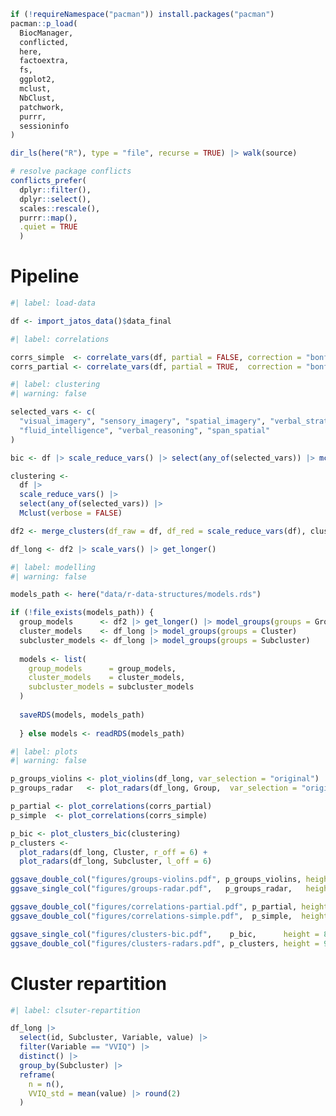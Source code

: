 ```r
if (!requireNamespace("pacman")) install.packages("pacman")
pacman::p_load(
  BiocManager,
  conflicted, 
  here,
  factoextra,
  fs, 
  ggplot2,
  mclust,
  NbClust,
  patchwork,
  purrr,
  sessioninfo
)

dir_ls(here("R"), type = "file", recurse = TRUE) |> walk(source)

# resolve package conflicts
conflicts_prefer(
  dplyr::filter(), 
  dplyr::select(),
  scales::rescale(), 
  purrr::map(),
  .quiet = TRUE
  )
```

# Pipeline

```r
#| label: load-data

df <- import_jatos_data()$data_final
```

```r
#| label: correlations

corrs_simple  <- correlate_vars(df, partial = FALSE, correction = "bonferroni")
corrs_partial <- correlate_vars(df, partial = TRUE,  correction = "bonferroni")
```

```r
#| label: clustering
#| warning: false

selected_vars <- c(
  "visual_imagery", "sensory_imagery", "spatial_imagery", "verbal_strategies",
  "fluid_intelligence", "verbal_reasoning", "span_spatial"
)

bic <- df |> scale_reduce_vars() |> select(any_of(selected_vars)) |> mclustBIC()

clustering <- 
  df |> 
  scale_reduce_vars() |> 
  select(any_of(selected_vars)) |>
  Mclust(verbose = FALSE)

df2 <- merge_clusters(df_raw = df, df_red = scale_reduce_vars(df), clustering)

df_long <- df2 |> scale_vars() |> get_longer()
```

```r
#| label: modelling
#| warning: false

models_path <- here("data/r-data-structures/models.rds")

if (!file_exists(models_path)) {
  group_models      <- df2 |> get_longer() |> model_groups(groups = Group)
  cluster_models    <- df_long |> model_groups(groups = Cluster)
  subcluster_models <- df_long |> model_groups(groups = Subcluster)
  
  models <- list(
    group_models      = group_models,
    cluster_models    = cluster_models,
    subcluster_models = subcluster_models
  )
  
  saveRDS(models, models_path)
  
  } else models <- readRDS(models_path)
```

```r
#| label: plots
#| warning: false

p_groups_violins <- plot_violins(df_long, var_selection = "original")
p_groups_radar   <- plot_radars(df_long, Group,  var_selection = "original")

p_partial <- plot_correlations(corrs_partial)
p_simple  <- plot_correlations(corrs_simple)

p_bic <- plot_clusters_bic(clustering)
p_clusters <- 
  plot_radars(df_long, Cluster, r_off = 6) + 
  plot_radars(df_long, Subcluster, l_off = 6)

ggsave_double_col("figures/groups-violins.pdf", p_groups_violins, height = 88)
ggsave_single_col("figures/groups-radar.pdf",   p_groups_radar,   height = 88)

ggsave_double_col("figures/correlations-partial.pdf", p_partial, height = 120)
ggsave_double_col("figures/correlations-simple.pdf",  p_simple,  height = 120)

ggsave_single_col("figures/clusters-bic.pdf",    p_bic,      height = 88)
ggsave_double_col("figures/clusters-radars.pdf", p_clusters, height = 90)
```

# Cluster repartition

```r
#| label: clsuter-repartition

df_long |> 
  select(id, Subcluster, Variable, value) |> 
  filter(Variable == "VVIQ") |> 
  distinct() |>
  group_by(Subcluster) |> 
  reframe(
    n = n(),
    VVIQ_std = mean(value) |> round(2)
  )
```


